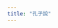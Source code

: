 ```yaml
---
title: "孔子說"
---
```


<div id="article-container"></div>

</div>
<script>
  fetch('https://script.google.com/macros/s/AKfycbwVCEwiXuKoromEyvwbzwt4_HCu-RLyEhVvN3o8m7cOs3gW-SxlpmVsdumjyMyp5TlD/exec')
    .then(response => response.text())
    .then(html => {
      document.getElementById('article-container').innerHTML = html;
    });
</script>

